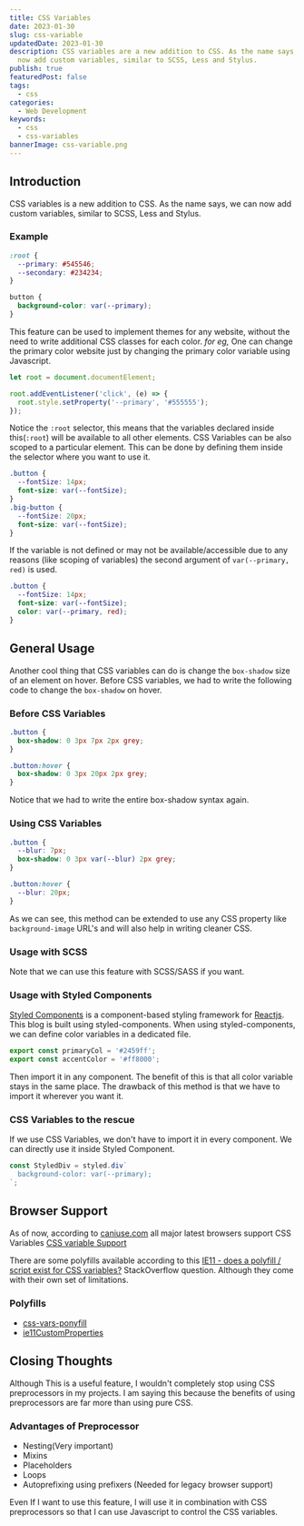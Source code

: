```yaml
---
title: CSS Variables
date: 2023-01-30
slug: css-variable
updatedDate: 2023-01-30
description: CSS variables are a new addition to CSS. As the name says, we can
  now add custom variables, similar to SCSS, Less and Stylus.
publish: true
featuredPost: false
tags:
  - css
categories:
  - Web Development
keywords:
  - css
  - css-variables
bannerImage: css-variable.png
---
```


## Introduction

CSS variables is a new addition to CSS. As the name says, we can now add custom variables, similar to SCSS, Less and Stylus.

### Example

```css
:root {
  --primary: #545546;
  --secondary: #234234;
}

button {
  background-color: var(--primary);
}
```

This feature can be used to implement themes for any website, without the need to write additional CSS classes for each color.
_for eg,_ One can change the primary color website just by changing the primary color variable using Javascript.

```javascript
let root = document.documentElement;

root.addEventListener('click', (e) => {
  root.style.setProperty('--primary', '#555555');
});
```

Notice the `:root` selector, this means that the variables declared inside this(`:root`) will be available to all other elements.
CSS Variables can be also scoped to a particular element. This can be done by defining them inside the selector where you want to use it.

```css
.button {
  --fontSize: 14px;
  font-size: var(--fontSize);
}
.big-button {
  --fontSize: 20px;
  font-size: var(--fontSize);
}
```

If the variable is not defined or may not be available/accessible due to any reasons (like scoping of variables) the second argument of `var(--primary, red)` is used.

```css
.button {
  --fontSize: 14px;
  font-size: var(--fontSize);
  color: var(--primary, red);
}
```

## General Usage

Another cool thing that CSS variables can do is change the `box-shadow` size of an element on hover.
Before CSS variables, we had to write the following code to change the `box-shadow` on hover.

### Before CSS Variables

```css
.button {
  box-shadow: 0 3px 7px 2px grey;
}

.button:hover {
  box-shadow: 0 3px 20px 2px grey;
}
```

Notice that we had to write the entire box-shadow syntax again.

### Using CSS Variables

```css
.button {
  --blur: 7px;
  box-shadow: 0 3px var(--blur) 2px grey;
}

.button:hover {
  --blur: 20px;
}
```

As we can see, this method can be extended to use any CSS property like `background-image` URL's and will also help in writing cleaner CSS.

### Usage with SCSS

Note that we can use this feature with SCSS/SASS if you want.

### Usage with Styled Components

[Styled Components](https://www.styled-components.com/) is a component-based styling framework for [Reactjs](www.reactjs.org). This blog is built using styled-components. When using styled-components, we can define color variables in a dedicated file.

```javascript
export const primaryCol = '#2459ff';
export const accentColor = '#ff8000';
```

Then import it in any component. The benefit of this is that all color variable stays in the same place. The drawback of this method is that we have to import it wherever you want it.

### CSS Variables to the rescue

If we use CSS Variables, we don't have to import it in every component. We can directly use it inside Styled Component.

```javascript
const StyledDiv = styled.div`
  background-color: var(--primary);
`;
```

## Browser Support

As of now, according to [caniuse.com](https://caniuse.com) all major latest browsers
support CSS Variables [CSS variable Support](https://caniuse.com/#feat=css-variables)

There are some polyfills available according to this [IE11 - does a polyfill / script exist for CSS variables?](https://stackoverflow.com/questions/46429937/ie11-does-a-polyfill-script-exist-for-css-variables) StackOverflow question. Although they come with their own set of limitations.

### Polyfills

- [css-vars-ponyfill](https://jhildenbiddle.github.io/css-vars-ponyfill/#/)
- [ie11CustomProperties](https://github.com/nuxodin/ie11CustomProperties)

## Closing Thoughts

Although This is a useful feature, I wouldn't completely stop using CSS preprocessors in my projects. I am saying this because the benefits of using preprocessors are far more than using pure CSS.

### Advantages of Preprocessor

- Nesting(Very important)
- Mixins
- Placeholders
- Loops
- Autoprefixing using prefixers (Needed for legacy browser support)

Even If I want to use this feature, I will use it in combination with CSS preprocessors so that I can use Javascript to control the CSS variables.
